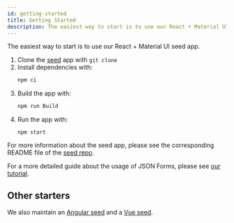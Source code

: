 ```yaml
---
id: getting-started
title: Getting Started
description: The easiest way to start is to use our React + Material UI seed app.
---
```


The easiest way to start is to use our React + Material UI seed app.

1. Clone the [seed](https://github.com/eclipsesource/jsonforms-react-seed) app with `git clone`
2. Install dependencies with:
   ```bash
   npm ci
   ```
3. Build the app with:
   ```bash
   npm run Build
   ```
4. Run the app with:
   ```
   npm start
   ```

For more information about the seed app, please see the corresponding README file of the [seed repo](https://github.com/eclipsesource/jsonforms-react-seed).

For a more detailed guide about the usage of JSON Forms, please see [our tutorial](tutorial).

## Other starters

We also maintain an [Angular seed](https://github.com/eclipsesource/jsonforms-angular-seed) and a [Vue seed](https://github.com/eclipsesource/jsonforms-vue-seed).
